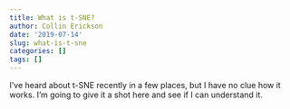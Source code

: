 ```yaml
---
title: What is t-SNE?
author: Collin Erickson
date: '2019-07-14'
slug: what-is-t-sne
categories: []
tags: []
---
```


I've heard about t-SNE recently in a few places,
but I have no clue how it works.
I'm going to give it a shot here and see if I can understand it.
